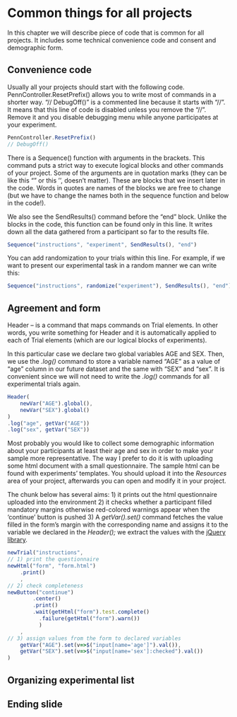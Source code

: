 # Common things for all projects

In this chapter we will describe piece of code that is common for all projects. It includes some technical convenience code and consent and demographic form.

## Convenience code

<p>Usually all your projects should start with the following code. PennController.ResetPrefix() allows you to write most of commands in a shorter way. "// DebugOff()" is a commented line because it starts with "//". It means that this line of code is disabled unless you remove the "//". Remove it and you disable debugging menu while anyone participates at your experiment.</p>

``` javascript
PennController.ResetPrefix()
// DebugOff()
```

<p>

There is a Sequence() function with arguments in the brackets. This command puts a strict way to execute logical blocks and other commands of your project. Some of the arguments are in quotation marks (they can be like this "" or this '', doesn't matter). These are blocks that we insert later in the code. Words in quotes are names of the blocks we are free to change (but we have to change the names both in the sequence function and below in the code!). 

We also see the SendResults() command before the "end" block. Unlike the blocks in the code, this function can be found only in this line. It writes down all the data gathered from a participant so far to the results file.

</p>

``` javascript
Sequence("instructions", "experiment", SendResults(), "end")
```

<p>You can add randomization to your trials within this line. For example, if we want to present our experimental task in a random manner we can write this:</p>

``` javascript
Sequence("instructions", randomize("experiment"), SendResults(), "end")
```

## Agreement and form

<p>Header -- is a command that maps commands on Trial elements. In other words, you write something for Header and it is automatically applied to each of Trial elements (which are our logical blocks of experiments).</p>

<p>In this particular case we declare two global variables AGE and SEX. Then, we use the *.log()* command to store a variable named "AGE" as a value of "age" column in our future dataset and the same with "SEX" and "sex". It is convenient since we will not need to write the *.log()* commands for all experimental trials again.</p>

``` javascript
Header(
    newVar("AGE").global(),
    newVar("SEX").global() 
)
.log("age", getVar("AGE"))
.log("sex", getVar("SEX"))
```

<p>Most probably you would like to collect some demographic information about your participants at least their age and sex in order to make your sample more representative. The way I prefer to do it is with uploading some html document with a small questionnaire. The sample html can be found with experiments' templates. You should upload it into the *Resources* area of your project, afterwards you can open and modify it in your project.</p>

<p>The chunk below has several aims: 1) it prints out the html questionnaire uploaded into the environment 2) it checks whether a participant filled mandatory margins otherwise red-colored warnings appear when the 'continue' button is pushed 3) A *getVar().set()* command fetches the value filled in the form's margin with the corresponding name and assigns it to the variable we declared in the *Header();* we extract the values with the [jQuery library](https://api.jquery.com/).</p>

``` javascript
newTrial("instructions",
// 1) print the questionnaire
newHtml("form", "form.html")
    .print()
    ,
// 2) check completeness
newButton("continue")
        .center()
        .print()
        .wait(getHtml("form").test.complete()
          .failure(getHtml("form").warn())
          )
    ,
// 3) assign values from the form to declared variables
    getVar("AGE").set(v=>$("input[name='age']").val()), 
    getVar("SEX").set(v=>$("input[name='sex']:checked").val())
)
```

## Organizing experimental list

## Ending slide
